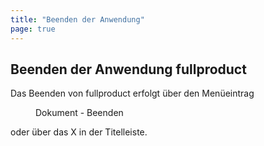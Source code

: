 ```yaml
---
title: "Beenden der Anwendung"
page: true
---
```

## Beenden der Anwendung  <Placeholder>fullproduct</Placeholder> 

Das Beenden von  <Placeholder>fullproduct</Placeholder> erfolgt &#252;ber den Men&#252;eintrag  <Menu>Dokument - Beenden</Menu>  oder &#252;ber das  <Border>X</Border>  in der Titelleiste.
